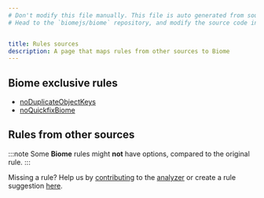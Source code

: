 ```yaml
---
# Don't modify this file manually. This file is auto generated from source, and you will lose your changes next time the website is built.
# Head to the `biomejs/biome` repository, and modify the source code in there.


title: Rules sources
description: A page that maps rules from other sources to Biome
---
```

    
## Biome exclusive rules
- [noDuplicateObjectKeys](/linter/rules/no-duplicate-object-keys) 
- [noQuickfixBiome](/linter/rules/no-quickfix-biome) 
## Rules from other sources
:::note
Some **Biome** rules might **not** have options, compared to the original rule.
:::

Missing a rule? Help us by [contributing](https://github.com/biomejs/biome/blob/main/CONTRIBUTING.md) to the [analyzer](https://github.com/biomejs/biome/blob/main/crates/biome_analyze/CONTRIBUTING.md) or create a rule suggestion [here](https://github.com/biomejs/biome/discussions/categories/rule-suggestion).
